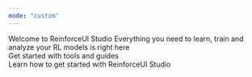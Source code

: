 ```yaml
---
mode: "custom"
---
```


<div style={{
  maxWidth: "1500px",
  margin: "0 auto",
  height: "280px",
  display: "flex",
  alignItems: "center",
  justifyContent: "center",
  flexDirection: "column",
  textAlign: "center",
  padding: "20px" // Add some padding for spacing
}}>

  <div>
    <span style={{ fontSize: "2em", fontWeight: "bold", display: "block", lineHeight: "1.2", marginBottom: "0.5em" }}>
      Welcome to ReinforceUI Studio
    </span>
    <span style={{ fontSize: "1.2em", display: "block", marginTop: "1em", lineHeight: "1.5", marginBottom: "0.5em" }}>
     Everything you need to learn, train and analyze your RL models is right here
    </span>
  </div>
</div>


<div style={{ maxWidth: "1000px", margin: "0 auto", textAlign: "center", marginTop: "50px" }}>
  <span style={{ fontSize: "1.5em", fontWeight: "bold", display: "block" }}>
      Get started with tools and guides
  </span>
</div>

<div class="card-group-container" style={{ maxWidth: "1000px", margin: "20px auto 0", }}>
  <CardGroup cols={3}>
    <Card title="Get Started"
          icon="play"
          href={"/documentation/introduction"}>
          Learn how to get started with ReinforceUI Studio
    </Card>
    <Card title="Learn About RL" icon="graduation-cap" style={{ width: "300px", height: "50px" }} />
    <Card title="Add your Algorithm" icon="puzzle-piece" style={{ width: "300px", height: "50px" }}/>
  </CardGroup>
</div>